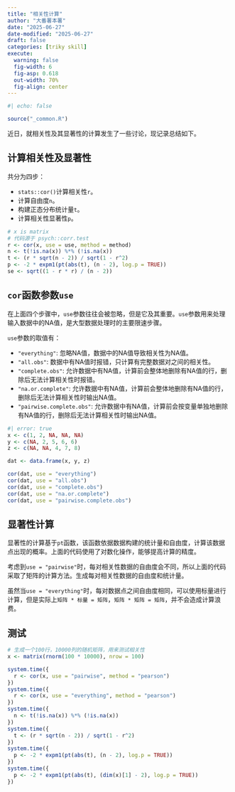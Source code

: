```yaml
---
title: "相关性计算"
author: "大番薯本薯"
date: "2025-06-27"
date-modified: "2025-06-27"
draft: false
categories: [triky skill]
execute:
  warning: false
  fig-width: 6
  fig-asp: 0.618
  out-width: 70%
  fig-align: center
---
```


```r
#| echo: false

source("_common.R")
```

近日，就相关性及其显著性的计算发生了一些讨论，现记录总结如下。

## 计算相关性及显著性

共分为四步：

-   `stats::cor()`计算相关性`r`。
-   计算自由度`n`。
-   构建正态分布统计量`t`。
-   计算相关性显著性`p`。

``` r
# x is matrix
# 代码源于 psych::corr.test
r <- cor(x, use = use, method = method)
n <- t(!is.na(x)) %*% (!is.na(x))
t <- (r * sqrt(n - 2)) / sqrt(1 - r^2)
p <- -2 * expm1(pt(abs(t), (n - 2), log.p = TRUE))
se <- sqrt((1 - r * r) / (n - 2))
```

## `cor`函数参数`use`

在上面四个步骤中，`use`参数往往会被忽略，但是它及其重要。`use`参数用来处理输入数据中的NA值，是大型数据处理时的主要限速步骤。

`use`参数的取值有：

-   `"everything"`: 忽略NA值，数据中的NA值导致相关性为NA值。
-   `"all.obs"`: 数据中有NA值时报错，只计算有完整数据对之间的相关性。
-   `"complete.obs"`: 允许数据中有NA值，计算前会整体地删除有NA值的行，删除后无法计算相关性时报错。
-   `"na.or.complete"`: 允许数据中有NA值，计算前会整体地删除有NA值的行，删除后无法计算相关性时输出NA值。
-   `"pairwise.complete.obs"`: 允许数据中有NA值，计算前会按变量单独地删除有NA值的行，删除后无法计算相关性时输出NA值。

```r
#| error: true
x <- c(1, 2, NA, NA, NA)
y <- c(NA, 2, 5, 6, 6)
z <- c(NA, NA, 4, 7, 8)

dat <- data.frame(x, y, z)

cor(dat, use = "everything")
cor(dat, use = "all.obs")
cor(dat, use = "complete.obs")
cor(dat, use = "na.or.complete")
cor(dat, use = "pairwise.complete.obs")
```

## 显著性计算

显著性的计算基于`pt`函数，该函数依据数据构建的统计量和自由度，计算该数据点出现的概率。上面的代码使用了对数化操作，能够提高计算的精度。

考虑到`use = "pairwise"`时，每对相关性数据的自由度会不同，所以上面的代码采取了矩阵的计算方法。生成每对相关性数据的自由度和统计量。

虽然当`use = "everything"`时，每对数据点之间自由度相同，可以使用标量进行计算，但是实际上`矩阵 * 标量 = 矩阵`，`矩阵 * 矩阵 = 矩阵`，并不会造成计算浪费。

## 测试

```r
# 生成一个100行，10000列的随机矩阵，用来测试相关性
x <- matrix(rnorm(100 * 10000), nrow = 100)

system.time({
  r <- cor(x, use = "pairwise", method = "pearson")
})
system.time({
  r <- cor(x, use = "everything", method = "pearson")
})
system.time({
  n <- t(!is.na(x)) %*% (!is.na(x))
})
system.time({
  t <- (r * sqrt(n - 2)) / sqrt(1 - r^2)
})
system.time({
  p <- -2 * expm1(pt(abs(t), (n - 2), log.p = TRUE))
})
system.time({
  p <- -2 * expm1(pt(abs(t), (dim(x)[1] - 2), log.p = TRUE))
})
```